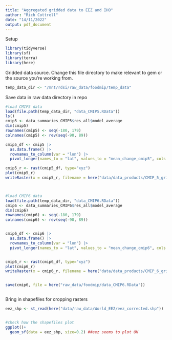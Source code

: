 ```yaml
---
title: "Aggregated gridded data to EEZ and IHO"
author: "Rich Cottrell"
date: "14/11/2022"
output: pdf_document
---
```

Setup
```r

library(tidyverse)
library(sf)
library(terra)
library(here)

```

Gridded data source. Change this file directory to make relevant to gem or the source you're working from.

```r

temp_data_dir <- "/mnt/rdsi/raw_data/foodmip/temp_data"

```


Save data in raw data directory in repo
```r

#load CMIP5 data
load(file.path(temp_data_dir, "data_CMIP5.RData"))
ls()
cmip5 <- data_summaries_CMIP5$res_all$model_average
dim(cmip5)
rownames(cmip5) <- seq(-180, 179)
colnames(cmip5) <- rev(seq(-90, 89))

cmip5_df <- cmip5 |> 
  as.data.frame() |> 
  rownames_to_column(var = "lon") |> 
  pivot_longer(names_to = "lat", values_to = "mean_change_cmip5", cols = -c(lon))

cmip5_r <- rast(cmip5_df, type="xyz")
plot(cmip5_r)
writeRaster(x = cmip5_r, filename = here("data/data_products/CMIP_5_gridded_mean_change.tif"))



#load CMIP6 data
load(file.path(temp_data_dir, "data_CMIP6.RData"))
cmip6 <- data_summaries_CMIP6$res_all$model_average
dim(cmip6)
rownames(cmip6) <- seq(-180, 179)
colnames(cmip6) <- rev(seq(-90, 89))


cmip6_df <- cmip6 |> 
  as.data.frame() |> 
  rownames_to_column(var = "lon") |> 
  pivot_longer(names_to = "lat", values_to = "mean_change_cmip6", cols = -c(lon))


cmip6_r <- rast(cmip6_df, type="xyz")
plot(cmip6_r)
writeRaster(x = cmip6_r, filename = here("data/data_products/CMIP_6_gridded_mean_change.tif"))


save(cmip6, file = here("raw_data/foodmip/data_CMIP6.RData"))



```

Bring in shapefiles for cropping rasters
```r

eez_shp <- st_read(here("data/raw_data/World_EEZ/eez_corrected.shp"))


#check how the shapefiles plot 
ggplot()+
  geom_sf(data = eez_shp, size=0.2) ##eez seems to plot OK


```

